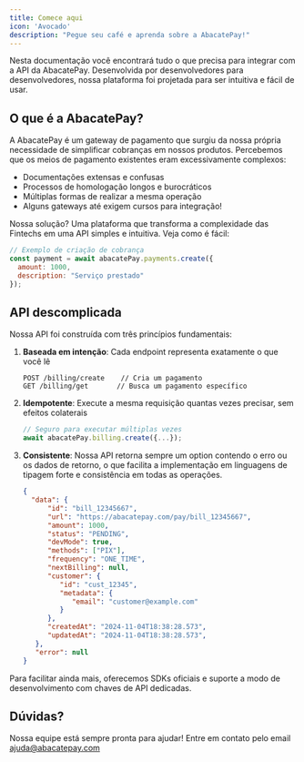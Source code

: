 ```yaml
---
title: Comece aqui
icon: 'Avocado'
description: "Pegue seu café e aprenda sobre a AbacatePay!"
---
```

Nesta documentação você encontrará tudo o que precisa para integrar com a API da AbacatePay. Desenvolvida por desenvolvedores para desenvolvedores, nossa plataforma foi projetada para ser intuitiva e fácil de usar.

## <Icon icon="Avocado" type="solid"/>  O que é a AbacatePay?

A AbacatePay é um gateway de pagamento que surgiu da nossa própria necessidade de simplificar cobranças em nossos produtos. Percebemos que os meios de pagamento existentes eram excessivamente complexos:
- Documentações extensas e confusas
- Processos de homologação longos e burocráticos
- Múltiplas formas de realizar a mesma operação
- Alguns gateways até exigem cursos para integração!

Nossa solução? Uma plataforma que transforma a complexidade das Fintechs em uma API simples e intuitiva. Veja como é fácil:

```javascript
// Exemplo de criação de cobrança
const payment = await abacatePay.payments.create({
  amount: 1000,
  description: "Serviço prestado"
});
```

## <Icon icon="laptop" type="solid"/>  API descomplicada

Nossa API foi construída com três princípios fundamentais:

1. **Baseada em intenção**: Cada endpoint representa exatamente o que você lê
   ```
   POST /billing/create    // Cria um pagamento
   GET /billing/get       // Busca um pagamento específico
   ```

2. **Idempotente**: Execute a mesma requisição quantas vezes precisar, sem efeitos colaterais
   ```javascript
   // Seguro para executar múltiplas vezes
   await abacatePay.billing.create({...});
   ```

3. **Consistente**: Nossa API retorna sempre um option contendo o erro ou os dados de retorno, o que facilita a implementação em linguagens de tipagem forte e consistência em todas as operações.
   ```json
   {
     "data": {
         "id": "bill_12345667",
         "url": "https://abacatepay.com/pay/bill_12345667",
         "amount": 1000,
         "status": "PENDING",
         "devMode": true,
         "methods": ["PIX"],
         "frequency": "ONE_TIME",
         "nextBilling": null,
         "customer": {
            "id": "cust_12345",
            "metadata": {
               "email": "customer@example.com"
            }
         },
         "createdAt": "2024-11-04T18:38:28.573",
         "updatedAt": "2024-11-04T18:38:28.573",
      },
      "error": null
   }
   ```

Para facilitar ainda mais, oferecemos SDKs oficiais e suporte a modo de desenvolvimento com chaves de API dedicadas.

## <Icon icon="cloud" type="solid"/>  Dúvidas? 

Nossa equipe está sempre pronta para ajudar! Entre em contato pelo email <Icon icon="envelope" type="solid"/> ajuda@abacatepay.com
